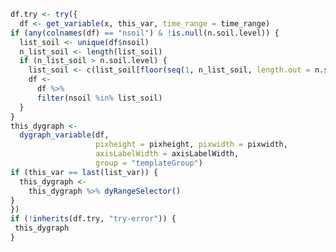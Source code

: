 ```r
df.try <- try({ 
  df <- get_variable(x, this_var, time_range = time_range)
if (any(colnames(df) == "nsoil") & !is.null(n.soil.level)) {
  list_soil <- unique(df$nsoil)
  n_list_soil <- length(list_soil)
  if (n_list_soil > n.soil.level) {
    list_soil <- c(list_soil[floor(seq(1, n_list_soil, length.out = n.soil.level))])
    df <- 
      df %>% 
      filter(nsoil %in% list_soil)
  }
}
this_dygraph <- 
  dygraph_variable(df,
                   pixheight = pixheight, pixwidth = pixwidth, 
                   axisLabelWidth = axisLabelWidth,
                   group = "templateGroup")
if (this_var == last(list_var)) {
  this_dygraph <-
    this_dygraph %>% dyRangeSelector()
}
})
if (!inherits(df.try, "try-error")) {
 this_dygraph
}
```


